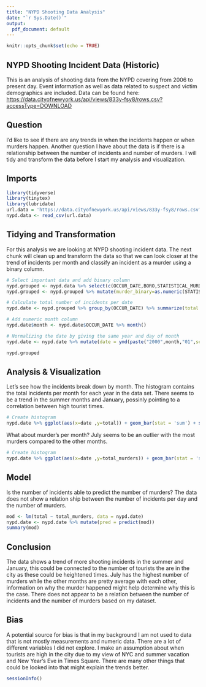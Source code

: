 ---
title: "NYPD Shooting Data Analysis"
date: "`r Sys.Date()`"
output:
  pdf_document: default
---
```{r setup, include=FALSE}
knitr::opts_chunk$set(echo = TRUE)
```
## NYPD Shooting Incident Data (Historic)
This is an analysis of shooting data from the NYPD covering from 2006 to present day. Event information as well as data related to suspect and victim demographics are included. Data can be found here: <https://data.cityofnewyork.us/api/views/833y-fsy8/rows.csv?accessType=DOWNLOAD>

## Question

I'd like to see if there are any trends in when the incidents happen or when murders happen. Another question I have about the data is if there is a relationship between the number of incidents and number of murders. I will tidy and transform the data before I start my analysis and visualization.

## Imports

```{r import data,message=FALSE}
library(tidyverse)
library(tinytex)
library(lubridate)
url.data = 'https://data.cityofnewyork.us/api/views/833y-fsy8/rows.csv?accessType=DOWNLOAD'
nypd.data <- read_csv(url.data)
```
## Tidying and Transformation
For this analysis we are looking at NYPD shooting incident data. The next chunk will clean up and transform the data so that we can look closer at the trend of incidents per month and classify an incident as a murder using a binary column.

```{r tidy, echo=TRUE,message=FALSE}
# Select important data and add binary column
nypd.grouped <- nypd.data %>% select(c(OCCUR_DATE,BORO,STATISTICAL_MURDER_FLAG,VIC_AGE_GROUP,VIC_SEX)) %>% mutate(OCCUR_DATE = mdy(OCCUR_DATE))
nypd.grouped <- nypd.grouped %>% mutate(murder_binary=as.numeric(STATISTICAL_MURDER_FLAG))

# Calculate total number of incidents per date
nypd.date <- nypd.grouped %>% group_by(OCCUR_DATE) %>% summarize(total = n(), total_murders = sum(murder_binary)) %>% mutate(year = year(OCCUR_DATE))

# Add numeric month column
nypd.date$month <- nypd.date$OCCUR_DATE %>% month()

# Normalizing the date by giving the same year and day of month
nypd.date <- nypd.date %>% mutate(date = ymd(paste("2000",month,"01",sep='-')))

nypd.grouped
```
## Analysis & Visualization
Let's see how the incidents break down by month. The histogram contains the total incidents per month for each year in the data set. There seems to be a trend in the summer months and January, possinly pointing to a correlation between high tourist times. 

```{r visualization, fig.height = 3, fig.width =4}
# Create histogram
nypd.date %>% ggplot(aes(x=date ,y=total)) + geom_bar(stat = 'sum') + scale_x_date(date_breaks = '1 month', date_labels = "%b") + theme(legend.position = "none")
```

What about murder's per month? July seems to be an outlier with the most murders compared to the other months.

```{r visualization_murders, fig.height = 3, fig.width = 4}
# Create histogram
nypd.date %>% ggplot(aes(x=date ,y=total_murders)) + geom_bar(stat = 'sum') + scale_x_date(date_breaks = '1 month', date_labels = "%b") + theme(legend.position = "none")
```

## Model
Is the number of incidents able to predict the number of murders? The data does not show a relation ship between the number of incidents per day and the number of murders.

```{r model, fig.height = 3, fig.width = 4}
mod <- lm(total ~ total_murders, data = nypd.date)
nypd.date <- nypd.date %>% mutate(pred = predict(mod))
summary(mod)
```

## Conclusion
The data shows a trend of more shooting incidents in the summer and January, this could be connected to the number of tourists the are in the city as these could be heightened times. July has the highest number of murders while the other months are pretty average with each other, information on why the murder happened might help determine why this is the case. There does not appear to be a relation between the number of incidents and the number of murders based on my dataset. 


## Bias
A potential source for bias is that in my background I am not used to data that is not mostly measurements and numeric data. There are a lot of different variables I did not explore. I make an assumption about when tourists are high in the city due to my view of NYC and summer vacation and New Year's Eve in Times Square. There are many other things that could be looked into that might explain the trends better.

```{r session}
sessionInfo()
```

